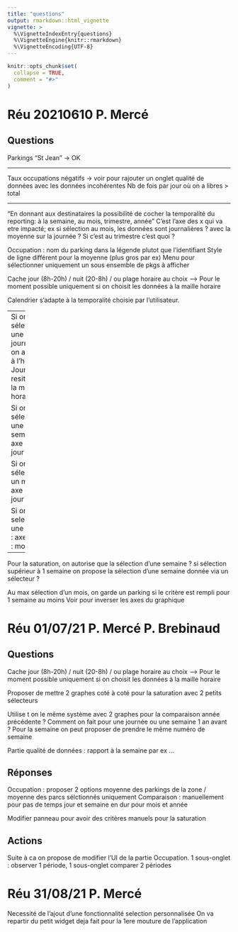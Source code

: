 ```yaml
---
title: "questions"
output: rmarkdown::html_vignette
vignette: >
  %\VignetteIndexEntry{questions}
  %\VignetteEngine{knitr::rmarkdown}
  %\VignetteEncoding{UTF-8}
---
```


```r
knitr::opts_chunk$set(
  collapse = TRUE,
  comment = "#>"
)
```

# Réu 20210610 P. Mercé

## Questions

Parkings "St Jean" -> OK

---

Taux occupations négatifs -> voir pour rajouter un onglet qualité de données avec les données incohérentes
Nb de fois par jour où on a libres > total

---

"En donnant aux destinataires la possibilité de cocher la temporalité du reporting: à la semaine, au mois, trimestre, année"
C'est l'axe des x qui va etre impacté; ex si sélection au mois, les données sont journalières ? avec la moyenne sur la journée ?
Si c'est au trimestre c'est quoi ?


Occupation : nom du parking dans la légende plutot que l'identifiant
Style de ligne différent pour la moyenne (plus gros par ex)
Menu pour sélectionner uniquement un sous ensemble de pkgs à afficher

Cache jour (8h-20h) / nuit (20-8h) / ou plage horaire au choix
--> Pour le moment possible uniquement si on choisit les données à la maille horaire

Calendrier s'adapte à la temporalité choisie par l'utilisateur.

-----
Si on sélectionne une journée : on affiche à l'heure ?
Journée resittuée à la maille horaire

Si on sélectionne une semaine : axe des x : jour

Si on sélectionne un mois : axe des x : jour

Si on selectionne une année : axe des x : mois
----
Pour la saturation, on autorise que la sélection d'une semaine ? si sélection supérieur à 1 semaine on propose la sélection d'une semaine donnée via un sélecteur ?

Au max sélection d'un mois, on garde un parking si le critère est rempli pour 1 semaine au moins
Voir pour inverser les axes du graphique


# Réu 01/07/21 P. Mercé P. Brebinaud

## Questions

Cache jour (8h-20h) / nuit (20-8h) / ou plage horaire au choix
--> Pour le moment possible uniquement si on choisit les données à la maille horaire

Proposer de mettre 2 graphes coté à coté pour la saturation avec 2 petits sélecteurs

Utilise t on le même système avec 2 graphes pour la comparaison année précédente ?
Comment on fait pour une journée ou une semaine 1 an avant ? 
Pour la semaine on peut proposer de prendre le même numéro de semaine

Partie qualité de données : rapport à la semaine par ex ...

## Réponses

Occupation : proposer 2 options moyenne des parkings de la zone / moyenne des parcs sélctionnés uniquement 
Comparaison : manuellement pour pas de temps jour et semaine
en dur pour mois et année

Modifier panneau pour avoir des critères manuels pour la saturation

## Actions

Suite à ca on propose de modifier l'UI de la partie Occupation.
1 sous-onglet : observer 1 période, 1 sous-onglet comparer 2 périodes


# Réu 31/08/21 P. Mercé

Necessité de l'ajout d'une fonctionnalité selection personnalisée
On va repartir du petit widget deja fait pour la 1ere mouture de l'application




